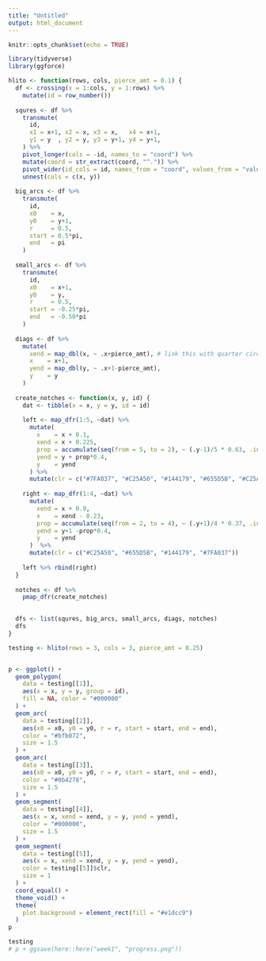 ```yaml
---
title: "Untitled"
output: html_document
---
```


```r
knitr::opts_chunk$set(echo = TRUE)
```

```r
library(tidyverse)
library(ggforce)
```

```r
hlito <- function(rows, cols, pierce_amt = 0.1) {
  df <- crossing(x = 1:cols, y = 1:rows) %>% 
    mutate(id = row_number())
  
  squres <- df %>%
    transmute(
      id,
      x1 = x+1, x2 = x, x3 = x,   x4 = x+1,
      y1 = y  , y2 = y, y3 = y+1, y4 = y+1,
    ) %>%
    pivot_longer(cols = -id, names_to = "coord") %>%
    mutate(coord = str_extract(coord, "^.")) %>%
    pivot_wider(id_cols = id, names_from = "coord", values_from = "value", values_fn = list) %>%
    unnest(cols = c(x, y))
  
  big_arcs <- df %>%
    transmute(
      id,
      x0    = x,
      y0    = y+1,
      r     = 0.5,
      start = 0.5*pi,
      end   = pi
    )
  
  small_arcs <- df %>%
    transmute(
      id,
      x0    = x+1,
      y0    = y,
      r     = 0.5,
      start = -0.25*pi,
      end   = -0.50*pi
    )
  
  diags <- df %>%
    mutate(
      xend = map_dbl(x, ~ .x+pierce_amt), # link this with quarter circle to make it more interseting
      x    = x+1,
      yend = map_dbl(y, ~ .x+1-pierce_amt),
      y    = y
    )
  
  create_notches <- function(x, y, id) {
    dat <- tibble(x = x, y = y, id = id)
    
    left <- map_dfr(1:5, ~dat) %>% 
      mutate(
        x    = x + 0.1,
        xend = x + 0.225,
        prop = accumulate(seq(from = 5, to = 2), ~ (.y-1)/5 * 0.63, .init = 0.9), 
        yend = y + prop*0.4,
        y    = yend
      ) %>% 
      mutate(clr = c("#7FA037", "#C25A50", "#144179", "#655D5B", "#C25A50"))
    
    right <- map_dfr(1:4, ~dat) %>% 
      mutate(
        xend = x + 0.9,
        x    = xend - 0.23,
        prop = accumulate(seq(from = 2, to = 4), ~ (.y+1)/4 * 0.37, .init = 1.2), 
        yend = y+1 -prop*0.4,
        y    = yend
      )  %>% 
      mutate(clr = c("#C25A50", "#655D5B", "#144179", "#7FA037"))  
    
    left %>% rbind(right)
  }
  
  notches <- df %>% 
    pmap_dfr(create_notches)
  

  dfs <- list(squres, big_arcs, small_arcs, diags, notches)
  dfs
}
```

```r
testing <- hlito(rows = 3, cols = 3, pierce_amt = 0.25)


p <- ggplot() +
  geom_polygon(
    data = testing[[1]],
    aes(x = x, y = y, group = id),
    fill = NA, color = "#000000"
  ) +
  geom_arc(
    data = testing[[2]],
    aes(x0 = x0, y0 = y0, r = r, start = start, end = end),
    color = "#bfb072",
    size = 1.5
  ) +
  geom_arc(
    data = testing[[3]],
    aes(x0 = x0, y0 = y0, r = r, start = start, end = end),
    color = "#0b4278",
    size = 1.5
  ) +
  geom_segment(
    data = testing[[4]],
    aes(x = x, xend = xend, y = y, yend = yend),
    color = "#000000",
    size = 1.5
  ) +
  geom_segment(
    data = testing[[5]],
    aes(x = x, xend = xend, y = y, yend = yend),
    color = testing[[5]]$clr,
    size = 1
  ) +
  coord_equal() +
  theme_void() +
  theme(
    plot.background = element_rect(fill = "#e1dcc9")
  )
p

testing
# p + ggsave(here::here("week1", "progress.png"))
```
